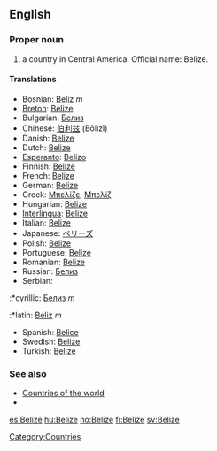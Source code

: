 ==English==

===Proper noun===

# a country in Central America. Official name: Belize.

====Translations====
*Bosnian: [[Beliz]] ''m''
*[[Breton]]: [[Belize]]
*Bulgarian: [[Белиз]]
*Chinese: [[伯利兹]] (Bǒlìzī)
*Danish: [[Belize]]
*Dutch: [[Belize]]
*[[Esperanto]]: [[Belizo]]
*Finnish: [[Belize]]
*French: [[Belize]]
*German: [[Belize]]
*Greek: [[Μπελίζε]], [[Μπελίζ]]
*Hungarian: [[Belize]]
*[[Interlingua]]: [[Belize]]
*Italian: [[Belize]]
*Japanese: [[ベリーズ]]
*Polish: [[Belize]]
*Portuguese: [[Belize]]
*Romanian: [[Belize]]
*Russian: [[Белиз]]
*Serbian:
:*cyrillic: [[Белиз]] ''m''
:*latin: [[Beliz]] ''m''
*Spanish: [[Belice]]
*Swedish: [[Belize]]
*Turkish: [[Belize]]

===See also===
*[[Countries of the world]]
*[[Category:Countries]]

[[es:Belize]]
[[hu:Belize]]
[[no:Belize]]
[[fi:Belize]]
[[sv:Belize]]